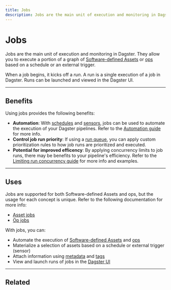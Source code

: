 ```yaml
---
title: Jobs
description: Jobs are the main unit of execution and monitoring in Dagster.
---
```


# Jobs

Jobs are the main unit of execution and monitoring in Dagster. They allow you to execute a portion of a graph of [Software-defined Assets](/concepts/assets/software-defined-assets) or [ops](/concepts/ops-jobs-graphs/ops) based on a schedule or an external trigger.

When a job begins, it kicks off a _run_. A run is a single execution of a job in Dagster. Runs can be launched and viewed in the Dagster UI.

---

## Benefits

Using jobs provides the following benefits:

- **Automation**: With [schedules](/concepts/partitions-schedules-sensors/schedules) and [sensors](/concepts/partitions-schedules-sensors/sensors), jobs can be used to automate the execution of your Dagster pipelines. Refer to the [Automation guide](/concepts/automation) for more info.
- **Control job run priority**: If using a [run queue](/deployment/run-coordinator), you can apply custom prioritization rules to how job runs are prioritized and executed.
- **Potential for improved efficency**: By applying concurrency limits to job runs, there may be benefits to your pipeline's efficiency. Refer to the [Limiting run concurrency guide](/guides/limiting-concurrency-in-data-pipelines) for more info and examples.

---

## Uses

Jobs are supported for both Software-defined Assets and ops, but the usage for each concept is unique. Refer to the following documentation for more info:

- [Asset jobs](/concepts/assets/asset-jobs)
- [Op jobs](/concepts/ops-jobs-graphs/op-jobs)

With jobs, you can:

- Automate the execution of [Software-defined Assets](/concepts/assets/software-defined-assets) and [ops](/concepts/ops-jobs-graphs/ops)
- Materialize a selection of assets based on a schedule or external trigger (sensor)
- Attach information using [metadata](/concepts/metadata-tags) and [tags](/concepts/metadata-tags/tags)
- View and launch runs of jobs in the [Dagster UI](/concepts/webserver/ui)

---

## Related

<ArticleList>
  <ArticleListItem
    title="Job execution"
    href="/concepts/ops-jobs-graphs/job-execution"
  ></ArticleListItem>
  <ArticleListItem
    title="Op job metadata"
    href="/concepts/metadata-tags/op-job-metadata"
  ></ArticleListItem>
  <ArticleListItem
    title="Tags"
    href="/concepts/metadata-tags/tags"
  ></ArticleListItem>
  <ArticleListItem
    title="Re-executing failed jobs"
    href="/guides/dagster/re-execution"
  ></ArticleListItem>
  <ArticleListItem
    title="Customizing run queue priority"
    href="/guides/customizing-run-queue-priority"
  ></ArticleListItem>
  <ArticleListItem
    title="Limiting run concurrency"
    href="/guides/limiting-run-concurrency-in-data-pipelines"
  ></ArticleListItem>
</ArticleList>
